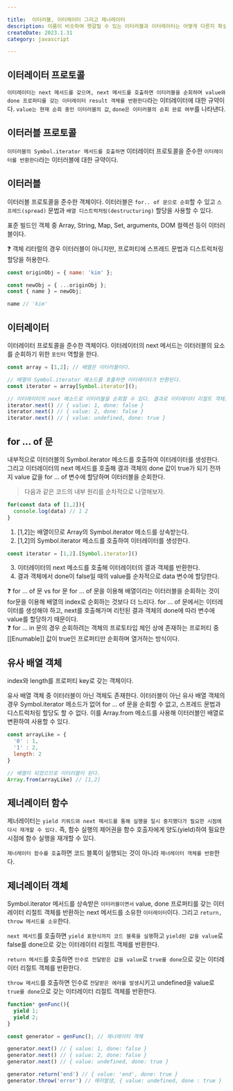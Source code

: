```yaml
---

title:  이터러블, 이터레이터 그리고 제너레이터
description: 이름이 비슷하여 헷갈릴 수 있는 이터러블과 이터레이터는 어떻게 다른지 확실히 하고, 제너레이터와 어떻게 연관되어 있는지 알아보자.
createDate: 2023.1.31
category: javascript

---
```

## 이터레이터 프로토콜

`이터레이터는 next 메서드를 갖으며, next 메서드를 호출하면 이터러블을 순회하며 value와 done 프로퍼티를 갖는 이터레이터 result 객체를 반환한다`라는 이터레이터에 대한 규약이다.  `value는 현재 순회 중인 이터러블의 값`, `done은 이터러블의 순회 완료 여부`를 나타낸다.

## 이터러블 프로토콜

`이터러블의 Symbol.iterator 메서드를 호출하면` 이터레이터 프로토콜을 준수한 `이터레이터를 반환한다`라는 이터러블에 대한 규약이다.

## 이터러블

이터러블 프로토콜을 준수한 객체이다. 이터러블은 `for.. of 문으로 순회`할 수 있고 `스프레드(spread)` 문법과 `배열 디스트럭처링(destructuring)` 할당을 사용할 수 있다.

표준 빌드인 객체 중 Array, String, Map, Set, arguments, DOM 컬렉션 등이 이터러블이다.

<aside>
❓ 객체 리터럴의 경우 이터러블이 아니지만, 프로퍼티에 스프레드 문법과 디스트럭처링 할당을 허용한다.

</aside>

```jsx
const originObj = { name: 'kim' };

const newObj = { ...originObj };
const { name } = newObj;

name // 'kim'
```

## 이터레이터

이터레이터 프로토콜을 준수한 객체이다. 이터레이터의 next 메서드는 이터러블의 요소를 순회하기 위한 `포인터` 역할을 한다.

```jsx
const array = [1,2]; // 배열은 이터러블이다.

// 배열의 Symbol.iterator 메소드를 호출하면 이터레이터가 반환된다.
const iterator = array[Symbol.iterator](); 

// 이터레이터의 next 메소드로 이터러블을 순회할 수 있다. 결과로 이터레이터 리절트 객체를 반환한다.
iterator.next() // { value: 1, done: false } 
iterator.next() // { value: 2, done: false }
iterator.next() // { value: undefined, done: true }
```

## for … of 문

내부적으로 이터러블의 Symbol.iterator 메소드를 호출하여 이터레이터를 생성한다. 그리고 이터레이터의 next 메서드를 호출해 결과 객체의 done 값이 true가 되기 전까지 value 값을 for … of 변수에 할당하며 이터러블을 순회한다.

> 다음과 같은 코드의 내부 원리를 순차적으로 나열해보자.
> 

```jsx
for(const data of [1,2]){
  console.log(data) // 1 2
}
```

1. [1,2]는 배열이므로 Array의 Symbol.iterator 메소드를 상속받는다.
2. [1,2]의 Symbol.iterator 메소드를 호출하여 이터레이터를 생성한다.     
```jsx
const iterator = [1,2].[Symbol.iterator]()
```
    
3. 이터레이터의 next 메소드를 호출해 이터레이터의 결과 객체를 반환한다.
4. 결과 객체에서 done이 false일 때의 value를 순차적으로 data 변수에 할당한다.

<aside>
❓ for … of 문 vs for 문  
for … of 문을 이용해 배열이라는 이터러블을 순회하는 것이 for문을 이용해 배열의 index로 순회하는 것보다 더 느리다. for … of 문에서는 이터레이터를 생성해야 하고, next를 호출해가며 리턴된 결과 객체의 done에 따라 변수에 value를 할당하기 때문이다.

</aside>

<aside>
❓ for … in 문의 경우 순회하려는 객체의 프로토타입 체인 상에 존재하는 프로퍼티 중 [[Enumable]] 값이 true인 프로퍼티만 순회하며 열거하는 방식이다.

</aside>

## 유사 배열 객체

index와 length를 프로퍼티 key로 갖는 객체이다. 

유사 배열 객체 중 이터러블이 아닌 객체도 존재한다. 이터러블이 아닌 유사 배열 객체의 경우 Symbol.iterator 메소드가 없어 for … of 문을 순회할 수 없고, 스프레드 문법과 디스트럭처링 할당도 할 수 없다. 이를 Array.from 메소드를 사용해 이터러블인 배열로 변환하여 사용할 수  있다.

```jsx
const arrayLike = {
  '0' : 1, 
  '1' : 2,
  length: 2 
}

// 배열이 되었으므로 이터러블이 된다.
Array.from(arrayLike) // [1,2]
```
## 제너레이터 함수

제너레이터는 `yield 키워드와 next 메서드를 통해 실행을 일시 중지했다가 필요한 시점에 다시 재개할 수 있다.` 즉, 함수 실행의 제어권을 함수 호출자에게 양도(yield)하여 필요한 시점에 함수 실행을 재개할 수 있다.

`제너레이터 함수를 호출`하면 코드 블록이 실행되는 것이 아니라 `제너레이터 객체를 반환`한다. 

## 제너레이터 객체

Symbol.iterator 메서드를 상속받은 `이터러블이면서` value, done 프로퍼티를 갖는 이터레이터 리절트 객체를 반환하는 next 메서드를 소유한 `이터레이터`이다. 그리고 `return, throw 메서드를 소유`한다. 

`next 메서드`를 호출하면 `yield 표현식까지 코드 블록을 실행`하고 `yield된 값을 value`로 false를 done으로 갖는 이터레이터 리절트 객체를 반환한다. 

`return 메서드`를 호출하면 `인수로 전달받은 값을 value`로 `true를 done`으로 갖는 이터레이터 리절트 객체를 반환한다. 

`throw 메서드`를 호출하면 인수로 `전달받은 에러를 발생`시키고 undefined을 value로 `true를 done`으로 갖는 이터레이터 리절트 객체를 반환한다.

```jsx
function* genFunc(){
  yield 1;
  yield 2;
}

const generator = genFunc(); // 제너레이터 객체

generator.next() // { value: 1, done: false }
generator.next() // { value: 2, done: false }
generator.next() // { value: undefined, done: true }

generator.return('end') // { value: 'end', done: true }
generator.throw('error') // 에러발생, { value: undefined, done : true }
```